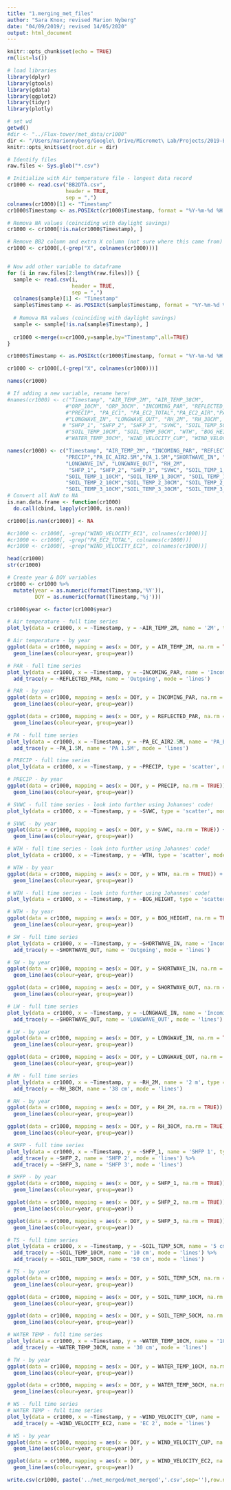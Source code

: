 ```yaml
---
title: "1.merging_met_files"
author: "Sara Knox; revised Marion Nyberg"
date: "04/09/2019/; revised 14/05/2020"
output: html_document
---
```


```r
knitr::opts_chunk$set(echo = TRUE)
rm(list=ls())

# load libraries
library(dplyr)
library(gtools)
library(gdata)
library(ggplot2)
library(tidyr)
library(plotly)

# set wd
getwd()
#dir <- "../Flux-tower/met_data/cr1000"
dir <- "/Users/marionnyberg/Google\ Drive/Micromet\ Lab/Projects/2019-Burns\ Bog\ 2/Flux-tower/met_data/cr1000" #Marion's wd
knitr::opts_knit$set(root.dir = dir)
```

```r

# Identify files
raw.files <- Sys.glob("*.csv")

# Initialize with Air temperature file - longest data record
cr1000 <- read.csv("BB2DTA.csv",
                   header = TRUE,
                   sep = ",")
colnames(cr1000)[1] <- "Timestamp"
cr1000$Timestamp <- as.POSIXct(cr1000$Timestamp, format = "%Y-%m-%d %H:%M")

# Remova NA values (coinciding with daylight savings)
cr1000 <- cr1000[!is.na(cr1000$Timestamp), ]

# Remove BB2 column and extra X column (not sure where this came from)
cr1000 <- cr1000[,(-grep("X", colnames(cr1000)))]


# Now add other variable to dataframe
for (i in raw.files[2:length(raw.files)]) {
  sample <- read.csv(i,
                     header = TRUE,
                     sep = ",")
  colnames(sample)[1] <- "Timestamp"
  sample$Timestamp <- as.POSIXct(sample$Timestamp, format = "%Y-%m-%d %H:%M")
  
  # Remova NA values (coinciding with daylight savings)
  sample <- sample[!is.na(sample$Timestamp), ]
  
  cr1000 <-merge(x=cr1000,y=sample,by="Timestamp",all=TRUE)
}

cr1000$Timestamp <- as.POSIXct(cr1000$Timestamp, format = "%Y-%m-%d %H:%M")

cr1000 <- cr1000[,(-grep("X", colnames(cr1000)))]

names(cr1000)

# If adding a new variable, rename here!
#names(cr1000) <- c("Timestamp", "AIR_TEMP_2M", "AIR_TEMP_38CM",
                   #"ORP_10CM", "ORP_30CM", "INCOMING_PAR", "REFLECTED_PAR",
                   #"PRECIP", "PA_EC1", "PA_EC2_TOTAL","PA_EC2_AIR","PA_2M","SHORTWAVE_IN", "SHORTWAVE_OUT",
                   #"LONGWAVE_IN", "LONGWAVE_OUT", "RH_2M", "RH_38CM",
                  # "SHFP_1", "SHFP_2", "SHFP_3", "SVWC", "SOIL_TEMP_5CM",
                   #"SOIL_TEMP_10CM", "SOIL_TEMP_50CM", "WTH", "BOG_HEIGHT", "WATER_TEMP_10CM",
                   #"WATER_TEMP_30CM", "WIND_VELOCITY_CUP", "WIND_VELOCITY_EC1", "WIND_VELOCITY_EC2")

names(cr1000) <- c("Timestamp", "AIR_TEMP_2M", "INCOMING_PAR", "REFLECTED_PAR",
                   "PRECIP","PA_EC_AIR2.5M","PA_1.5M","SHORTWAVE_IN", "SHORTWAVE_OUT",
                   "LONGWAVE_IN", "LONGWAVE_OUT", "RH_2M",
                    "SHFP_1", "SHFP_2", "SHFP_3", "SVWC", "SOIL_TEMP_1_5CM",
                   "SOIL_TEMP_1_10CM", "SOIL_TEMP_1_30CM", "SOIL_TEMP_1_50CM","SOIL_TEMP_2_5CM",
                   "SOIL_TEMP_2_10CM","SOIL_TEMP_2_30CM", "SOIL_TEMP_2_50CM","SOIL_TEMP_3_5CM",
                   "SOIL_TEMP_3_10CM","SOIL_TEMP_3_30CM", "SOIL_TEMP_3_50CM", "WTH","WATER_TEMP_1_5CM","WATER_TEMP_2_5CM","WATER_TEMP_3_5CM", "WIND_VELOCITY_CUP", "WIND_VELOCITY_EC")
# Convert all NaN to NA
is.nan.data.frame <- function(cr1000)
  do.call(cbind, lapply(cr1000, is.nan))

cr1000[is.nan(cr1000)] <- NA

#cr1000 <- cr1000[, -grep("WIND_VELOCITY_EC1", colnames(cr1000))]
#cr1000 <- cr1000[, -grep("PA_EC2_TOTAL", colnames(cr1000))]
#cr1000 <- cr1000[, -grep("WIND_VELOCITY_EC2", colnames(cr1000))]

head(cr1000)
str(cr1000)

# Create year & DOY variables
cr1000 <- cr1000 %>%
  mutate(year = as.numeric(format(Timestamp,'%Y')),
         DOY = as.numeric(format(Timestamp,'%j')))

cr1000$year <- factor(cr1000$year)
```

```r

# Air temperature - full time series
plot_ly(data = cr1000, x = ~Timestamp, y = ~AIR_TEMP_2M, name = '2M', type = 'scatter', mode = 'lines') 

# Air temperature - by year
ggplot(data = cr1000, mapping = aes(x = DOY, y = AIR_TEMP_2M, na.rm = TRUE)) +
  geom_line(aes(colour=year, group=year))
```


```r
# PAR - full time series
plot_ly(data = cr1000, x = ~Timestamp, y = ~INCOMING_PAR, name = 'Incoming', type = 'scatter', mode = 'lines') %>%
  add_trace(y = ~REFLECTED_PAR, name = 'Outgoing', mode = 'lines')

# PAR - by year
ggplot(data = cr1000, mapping = aes(x = DOY, y = INCOMING_PAR, na.rm = TRUE)) +
  geom_line(aes(colour=year, group=year))

ggplot(data = cr1000, mapping = aes(x = DOY, y = REFLECTED_PAR, na.rm = TRUE)) +
  geom_line(aes(colour=year, group=year))
```

```r
# PA - full time series
plot_ly(data = cr1000, x = ~Timestamp, y = ~PA_EC_AIR2.5M, name = 'PA_EC_AIR2.5M', type = 'scatter', mode = 'lines') %>%
  add_trace(y = ~PA_1.5M, name = 'PA 1.5M', mode = 'lines')
```

```r
# PRECIP - full time series
plot_ly(data = cr1000, x = ~Timestamp, y = ~PRECIP, type = 'scatter', mode = 'lines') 

# PRECIP - by year
ggplot(data = cr1000, mapping = aes(x = DOY, y = PRECIP, na.rm = TRUE)) +
  geom_line(aes(colour=year, group=year))
```

```r
# SVWC - full time series - look into further using Johannes' code!
plot_ly(data = cr1000, x = ~Timestamp, y = ~SVWC, type = 'scatter', mode = 'lines') 

# SVWC - by year
ggplot(data = cr1000, mapping = aes(x = DOY, y = SVWC, na.rm = TRUE)) +
  geom_line(aes(colour=year, group=year))
```

```r
# WTH - full time series - look into further using Johannes' code!
plot_ly(data = cr1000, x = ~Timestamp, y = ~WTH, type = 'scatter', mode = 'lines') 

# WTH - by year
ggplot(data = cr1000, mapping = aes(x = DOY, y = WTH, na.rm = TRUE)) +
  geom_line(aes(colour=year, group=year))
```

```r
# WTH - full time series - look into further using Johannes' code!
plot_ly(data = cr1000, x = ~Timestamp, y = ~BOG_HEIGHT, type = 'scatter', mode = 'lines') 

# WTH - by year
ggplot(data = cr1000, mapping = aes(x = DOY, y = BOG_HEIGHT, na.rm = TRUE)) +
  geom_line(aes(colour=year, group=year))
```

```r
# SW - full time series
plot_ly(data = cr1000, x = ~Timestamp, y = ~SHORTWAVE_IN, name = 'Incoming', type = 'scatter', mode = 'lines') %>%
  add_trace(y = ~SHORTWAVE_OUT, name = 'Outgoing', mode = 'lines')

# SW - by year
ggplot(data = cr1000, mapping = aes(x = DOY, y = SHORTWAVE_IN, na.rm = TRUE)) +
  geom_line(aes(colour=year, group=year))

ggplot(data = cr1000, mapping = aes(x = DOY, y = SHORTWAVE_OUT, na.rm = TRUE)) +
  geom_line(aes(colour=year, group=year))
```

```r
# LW - full time series
plot_ly(data = cr1000, x = ~Timestamp, y = ~LONGWAVE_IN, name = 'Incoming', type = 'scatter', mode = 'lines') %>%
  add_trace(y = ~SHORTWAVE_OUT, name = 'LONGWAVE_OUT', mode = 'lines')

# LW - by year
ggplot(data = cr1000, mapping = aes(x = DOY, y = LONGWAVE_IN, na.rm = TRUE)) +
  geom_line(aes(colour=year, group=year))

ggplot(data = cr1000, mapping = aes(x = DOY, y = LONGWAVE_OUT, na.rm = TRUE)) +
  geom_line(aes(colour=year, group=year))
```

```r
# RH - full time series
plot_ly(data = cr1000, x = ~Timestamp, y = ~RH_2M, name = '2 m', type = 'scatter', mode = 'lines') %>%
  add_trace(y = ~RH_38CM, name = '38 cm', mode = 'lines')

# RH - by year
ggplot(data = cr1000, mapping = aes(x = DOY, y = RH_2M, na.rm = TRUE)) +
  geom_line(aes(colour=year, group=year))

ggplot(data = cr1000, mapping = aes(x = DOY, y = RH_38CM, na.rm = TRUE)) +
  geom_line(aes(colour=year, group=year))
```

```r
# SHFP - full time series
plot_ly(data = cr1000, x = ~Timestamp, y = ~SHFP_1, name = 'SHFP 1', type = 'scatter', mode = 'lines') %>%
  add_trace(y = ~SHFP_2, name = 'SHFP 2', mode = 'lines') %>%
  add_trace(y = ~SHFP_3, name = 'SHFP 3', mode = 'lines')

# SHFP - by year
ggplot(data = cr1000, mapping = aes(x = DOY, y = SHFP_1, na.rm = TRUE)) +
  geom_line(aes(colour=year, group=year))

ggplot(data = cr1000, mapping = aes(x = DOY, y = SHFP_2, na.rm = TRUE)) +
  geom_line(aes(colour=year, group=year))

ggplot(data = cr1000, mapping = aes(x = DOY, y = SHFP_3, na.rm = TRUE)) +
  geom_line(aes(colour=year, group=year))
```

```r
# TS - full time series
plot_ly(data = cr1000, x = ~Timestamp, y = ~SOIL_TEMP_5CM, name = '5 cm', type = 'scatter', mode = 'lines') %>%
  add_trace(y = ~SOIL_TEMP_10CM, name = '10 cm', mode = 'lines') %>%
  add_trace(y = ~SOIL_TEMP_50CM, name = '50 cm', mode = 'lines')

# TS - by year
ggplot(data = cr1000, mapping = aes(x = DOY, y = SOIL_TEMP_5CM, na.rm = TRUE)) +
  geom_line(aes(colour=year, group=year))

ggplot(data = cr1000, mapping = aes(x = DOY, y = SOIL_TEMP_10CM, na.rm = TRUE)) +
  geom_line(aes(colour=year, group=year))

ggplot(data = cr1000, mapping = aes(x = DOY, y = SOIL_TEMP_50CM, na.rm = TRUE)) +
  geom_line(aes(colour=year, group=year))
```

```r
# WATER TEMP - full time series
plot_ly(data = cr1000, x = ~Timestamp, y = ~WATER_TEMP_10CM, name = '10 cm', type = 'scatter', mode = 'lines') %>%
  add_trace(y = ~WATER_TEMP_30CM, name = '30 cm', mode = 'lines')

# TW - by year
ggplot(data = cr1000, mapping = aes(x = DOY, y = WATER_TEMP_10CM, na.rm = TRUE)) +
  geom_line(aes(colour=year, group=year))

ggplot(data = cr1000, mapping = aes(x = DOY, y = WATER_TEMP_30CM, na.rm = TRUE)) +
  geom_line(aes(colour=year, group=year))
```

```r
# WS - full time series
# WATER TEMP - full time series
plot_ly(data = cr1000, x = ~Timestamp, y = ~WIND_VELOCITY_CUP, name = 'Cup', type = 'scatter', mode = 'lines') %>%
  add_trace(y = ~WIND_VELOCITY_EC2, name = 'EC 2', mode = 'lines')

# WS - by year
ggplot(data = cr1000, mapping = aes(x = DOY, y = WIND_VELOCITY_CUP, na.rm = TRUE)) +
  geom_line(aes(colour=year, group=year))

ggplot(data = cr1000, mapping = aes(x = DOY, y = WIND_VELOCITY_EC2, na.rm = TRUE)) +
  geom_line(aes(colour=year, group=year))
```

```r
write.csv(cr1000, paste('../met_merged/met_merged','.csv',sep=''),row.names=FALSE)
```
